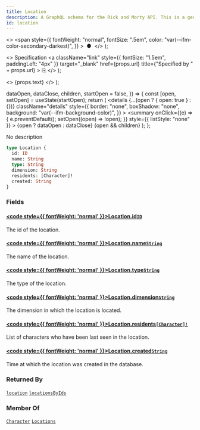 ```yaml
---
title: Location
description: A GraphQL schema for the Rick and Morty API. This is a generated file.
id: location
---
```


  <>
    <span
      style={{
        fontWeight: "normal",
        fontSize: ".5em",
        color: "var(--ifm-color-secondary-darkest)",
      }}
    >
      &nbsp;●&nbsp;
    </span>
  </>
);

  <>
    Specification
    <a
      className="link"
      style={{ fontSize: "1.5em", paddingLeft: "4px" }}
      target="_blank"
      href={props.url}
      title={"Specified by " + props.url}
    >
      ⎘
    </a>
  </>
);

  <>
    <span className={props.class}>{props.text}</span>
  </>
);


  dataOpen,
  dataClose,
  children,
  startOpen = false,
}) => {
  const [open, setOpen] = useState(startOpen);
  return (
    <details
      {...(open ? { open: true } : {})}
      className="details"
      style={{
        border: "none",
        boxShadow: "none",
        background: "var(--ifm-background-color)",
      }}
    >
      <summary
        onClick={(e) => {
          e.preventDefault();
          setOpen((open) => !open);
        }}
        style={{ listStyle: "none" }}
      >
        {open ? dataOpen : dataClose}
      </summary>
      {open && children}
    </details>
  );
};

No description

```graphql
type Location {
  id: ID
  name: String
  type: String
  dimension: String
  residents: [Character]!
  created: String
}
```

### Fields

#### [<code style={{ fontWeight: 'normal' }}>Location.<b>id</b></code>](#)<Bullet />[`ID`](/schema/types/scalars/id.mdx) <Badge class="badge badge--secondary" text="scalar"/>

The id of the location.

#### [<code style={{ fontWeight: 'normal' }}>Location.<b>name</b></code>](#)<Bullet />[`String`](/schema/types/scalars/string.mdx) <Badge class="badge badge--secondary" text="scalar"/>

The name of the location.

#### [<code style={{ fontWeight: 'normal' }}>Location.<b>type</b></code>](#)<Bullet />[`String`](/schema/types/scalars/string.mdx) <Badge class="badge badge--secondary" text="scalar"/>

The type of the location.

#### [<code style={{ fontWeight: 'normal' }}>Location.<b>dimension</b></code>](#)<Bullet />[`String`](/schema/types/scalars/string.mdx) <Badge class="badge badge--secondary" text="scalar"/>

The dimension in which the location is located.

#### [<code style={{ fontWeight: 'normal' }}>Location.<b>residents</b></code>](#)<Bullet />[`[Character]!`](/schema/types/objects/character.mdx) <Badge class="badge badge--secondary" text="non-null"/> <Badge class="badge badge--secondary" text="object"/>

List of characters who have been last seen in the location.

#### [<code style={{ fontWeight: 'normal' }}>Location.<b>created</b></code>](#)<Bullet />[`String`](/schema/types/scalars/string.mdx) <Badge class="badge badge--secondary" text="scalar"/>

Time at which the location was created in the database.

### Returned By

[`location`](/schema/operations/queries/location.mdx) <Badge class="badge badge--secondary" text="query"/><Bullet />[`locationsByIds`](/schema/operations/queries/locations-by-ids.mdx) <Badge class="badge badge--secondary" text="query"/>

### Member Of

[`Character`](/schema/types/objects/character.mdx) <Badge class="badge badge--secondary" text="object"/><Bullet />[`Locations`](/schema/types/objects/locations.mdx) <Badge class="badge badge--secondary" text="object"/>
